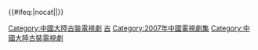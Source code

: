 {{Navbox
|bodyclass=hlist

|name = 2007年中國大陸古裝/民初電視劇
|title = [[中国古代题材电视剧列表|2007年中國大陸古裝／民初電視劇]]
|state = collapsed
|group1 = 春秋戰國
|list1 = 
*[[卧薪尝胆 (电视剧)|卧薪尝胆]]
*[[越王勾践 (电视剧)|越王勾践]]
|group2 = 漢
|list2 = 
*[[王昭君 (央视电视剧)|王昭君]]
*[[辛追传奇]]
|group3 = 東晋
|list3 = 
*[[梁山伯與祝英台 (2007年電視劇)|梁山伯與祝英台]]
|group4 = 隋唐
|list4 = 
*[[贞观长歌]]
*[[大唐芙蓉园 (电视剧)|大唐芙蓉园]]
|group5 = 宋
|list5 =
*[[大宋提刑官2]]
|group6 = 明
|list6 = 
*[[大明王朝1566]]
*[[夜来风雨]]
*[[帝师刘伯温]]
*[[君子好逑 (2007年电视剧)|君子好逑]]
*[[司徒公办案]]
|group7 = 清
|list7 = 
*[[庚子风云]]
*[[霍元甲 (电视剧)|霍元甲]]
*[[绣娘兰馨]]
*[[康熙微服私访记]]5
|group8 =民初
|list8 = 
*[[北平往事]]
*[[还君明珠 (电视剧)|還君明珠]]
*[[家 (2007年电视剧)|家]]
*[[换子成龙]]
*[[秋海棠 (2007年电视剧)|秋海棠]]
*[[武十郎]]
*[[最后的格格]]
*[[A計劃 (電視劇)|A計劃]]
|group9 = 武俠
|list9 = 
*[[碧血剑 (2007年电视剧)|碧血劍]]
*[[楚留香傳奇 (電視劇)|楚留香傳奇]]
*[[大旗英雄传 (2007年电视剧)|大旗英雄傳]]
*[[雪山飞狐 (2007年电视剧)|雪山飞狐]]
*[[侠骨丹心 (电视剧)|侠骨丹心]]
*[[浣花洗剑录 (2007年电视剧)|浣花洗剑录]]
|group10 = 神話/傳說 
|list10 = 
*[[聊斋 (2007年电视剧)|聊齋2]]
*[[聊斋奇女子]]
*[[天仙配 (2007年电视剧)|天仙配]]
*[[濟公新傳]]
|below = [[Template:2006年中國大陸古裝/民初電視劇|2006年]] ← '''2007年''' → [[Template:2008年中國大陸古裝/民初電視劇|2008年]]
}}<includeonly>{{#ifeq:{{{1}}}|nocat||[[Category:中國大陸古裝電視劇]]}}</includeonly>
<noinclude>[[Category:中国电视剧模板|古]]
[[Category:2007年中國電視劇集]]
[[Category:中國大陸古裝電視劇]]</noinclude>